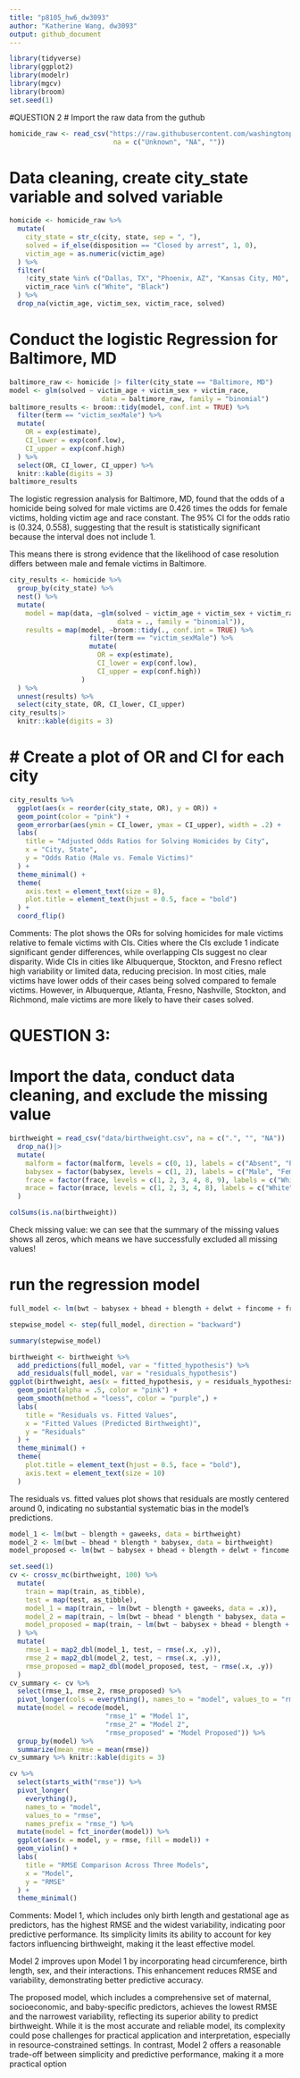 ```yaml
---
title: "p8105_hw6_dw3093"
author: "Katherine Wang, dw3093"
output: github_document
---
```


```r
library(tidyverse)
library(ggplot2)
library(modelr)
library(mgcv)
library(broom)
set.seed(1)
```

#QUESTION 2
# Import the raw data from the guthub
```r
homicide_raw <- read_csv("https://raw.githubusercontent.com/washingtonpost/data-homicides/refs/heads/master/homicide-data.csv",
                          na = c("Unknown", "NA", ""))
```
# Data cleaning, create city_state variable and solved variable
```r
homicide <- homicide_raw %>%
  mutate(
    city_state = str_c(city, state, sep = ", "), 
    solved = if_else(disposition == "Closed by arrest", 1, 0),
    victim_age = as.numeric(victim_age)
  ) %>%
  filter(
    !city_state %in% c("Dallas, TX", "Phoenix, AZ", "Kansas City, MO", "Tulsa, AL"),
    victim_race %in% c("White", "Black")
  ) %>%
  drop_na(victim_age, victim_sex, victim_race, solved) 
```

#  Conduct the logistic Regression for Baltimore, MD
```r
baltimore_raw <- homicide |> filter(city_state == "Baltimore, MD")
model <- glm(solved ~ victim_age + victim_sex + victim_race,
                       data = baltimore_raw, family = "binomial")
baltimore_results <- broom::tidy(model, conf.int = TRUE) %>%
  filter(term == "victim_sexMale") %>%
  mutate(
    OR = exp(estimate),     
    CI_lower = exp(conf.low), 
    CI_upper = exp(conf.high)
  ) %>%
  select(OR, CI_lower, CI_upper) %>%
  knitr::kable(digits = 3)
baltimore_results
```
The logistic regression analysis for Baltimore, MD, found that the odds of a homicide being solved for male victims are 0.426 times the odds for female victims, holding victim age and race constant. The 95% CI for the odds ratio is (0.324, 0.558), suggesting that the result is statistically significant because the interval does not include 1.

This means there is strong evidence that the likelihood of case resolution differs between male and female victims in Baltimore.

```r
city_results <- homicide %>%
  group_by(city_state) %>%
  nest() %>%
  mutate(
    model = map(data, ~glm(solved ~ victim_age + victim_sex + victim_race, 
                           data = ., family = "binomial")),
    results = map(model, ~broom::tidy(., conf.int = TRUE) %>%
                    filter(term == "victim_sexMale") %>%
                    mutate(
                      OR = exp(estimate), 
                      CI_lower = exp(conf.low), 
                      CI_upper = exp(conf.high))
                  )
  ) %>%
  unnest(results) %>%
  select(city_state, OR, CI_lower, CI_upper)  
city_results|>
  knitr::kable(digits = 3)
```
# # Create a plot of OR and CI for each city
```r
city_results %>%
  ggplot(aes(x = reorder(city_state, OR), y = OR)) +
  geom_point(color = "pink") +
  geom_errorbar(aes(ymin = CI_lower, ymax = CI_upper), width = .2) + 
  labs(
    title = "Adjusted Odds Ratios for Solving Homicides by City",
    x = "City, State",
    y = "Odds Ratio (Male vs. Female Victims)"
  ) +
  theme_minimal() +
  theme(
    axis.text = element_text(size = 8),
    plot.title = element_text(hjust = 0.5, face = "bold")
  ) +
  coord_flip()
```

Comments: The plot shows the ORs for solving homicides for male victims relative to female victims with CIs. Cities where the CIs exclude 1 indicate significant gender differences, while overlapping CIs suggest no clear disparity. Wide CIs in cities like Albuquerque, Stockton, and Fresno reflect high variability or limited data, reducing precision. In most cities, male victims have lower odds of their cases being solved compared to female victims. However, in Albuquerque, Atlanta, Fresno, Nashville, Stockton, and Richmond, male victims are more likely to have their cases solved.

# QUESTION 3:
# Import the data, conduct data cleaning, and exclude the missing value
```r
birthweight = read_csv("data/birthweight.csv", na = c(".", "", "NA")) |>
  drop_na()|>
  mutate(
    malform = factor(malform, levels = c(0, 1), labels = c("Absent", "Present")),
    babysex = factor(babysex, levels = c(1, 2), labels = c("Male", "Female")),
    frace = factor(frace, levels = c(1, 2, 3, 4, 8, 9), labels = c("White", "Black", "Asian", "Puerto Rican", "Other", "Unknown")),
    mrace = factor(mrace, levels = c(1, 2, 3, 4, 8), labels = c("White", "Black", "Asian", "Puerto Rican", "Other"))
  )

colSums(is.na(birthweight))
```
Check missing value: we can see that the summary of the missing values shows all zeros, which means we have successfully excluded all missing values!

# run the regression model
```r
full_model <- lm(bwt ~ babysex + bhead + blength + delwt + fincome + frace + gaweeks + malform + menarche + mheight + momage + mrace + parity + pnumlbw + pnumsga + ppbmi + ppwt + smoken + wtgain, data = birthweight)

stepwise_model <- step(full_model, direction = "backward")

summary(stepwise_model)
```
```r
birthweight <- birthweight %>%
  add_predictions(full_model, var = "fitted_hypothesis") %>%
  add_residuals(full_model, var = "residuals_hypothesis")
ggplot(birthweight, aes(x = fitted_hypothesis, y = residuals_hypothesis)) +
  geom_point(alpha = .5, color = "pink") +
  geom_smooth(method = "loess", color = "purple",) +
  labs(
    title = "Residuals vs. Fitted Values",
    x = "Fitted Values (Predicted Birthweight)",
    y = "Residuals"
  ) +
  theme_minimal() + 
  theme(
    plot.title = element_text(hjust = 0.5, face = "bold"),
    axis.text = element_text(size = 10)
  )
```

The residuals vs. fitted values plot shows that residuals are mostly centered around 0, indicating no substantial systematic bias in the model's predictions. 

```r
model_1 <- lm(bwt ~ blength + gaweeks, data = birthweight)
model_2 <- lm(bwt ~ bhead * blength * babysex, data = birthweight)
model_proposed <- lm(bwt ~ babysex + bhead + blength + delwt + fincome + frace + gaweeks + malform + menarche + mheight + momage + mrace + parity + pnumlbw + pnumsga + ppbmi + ppwt + smoken + wtgain, data = birthweight)

set.seed(1)
cv <- crossv_mc(birthweight, 100) %>%
  mutate(
    train = map(train, as_tibble),
    test = map(test, as_tibble),
    model_1 = map(train, ~ lm(bwt ~ blength + gaweeks, data = .x)),
    model_2 = map(train, ~ lm(bwt ~ bhead * blength * babysex, data = .x)),
    model_proposed = map(train, ~ lm(bwt ~ babysex + bhead + blength + delwt + fincome + frace + gaweeks + malform + menarche + mheight + momage + mrace + parity + pnumlbw + pnumsga + ppbmi + ppwt + smoken + wtgain, data = .x))
  ) %>%
  mutate(
    rmse_1 = map2_dbl(model_1, test, ~ rmse(.x, .y)),
    rmse_2 = map2_dbl(model_2, test, ~ rmse(.x, .y)),
    rmse_proposed = map2_dbl(model_proposed, test, ~ rmse(.x, .y))
  )
cv_summary <- cv %>%
  select(rmse_1, rmse_2, rmse_proposed) %>%
  pivot_longer(cols = everything(), names_to = "model", values_to = "rmse") %>%
  mutate(model = recode(model,
                        "rmse_1" = "Model 1",
                        "rmse_2" = "Model 2",
                        "rmse_proposed" = "Model Proposed")) %>%
  group_by(model) %>%
  summarize(mean_rmse = mean(rmse))
cv_summary %>% knitr::kable(digits = 3)
```
```r
cv %>%
  select(starts_with("rmse")) %>%
  pivot_longer(
    everything(), 
    names_to = "model", 
    values_to = "rmse",
    names_prefix = "rmse_") %>%
  mutate(model = fct_inorder(model)) %>%
  ggplot(aes(x = model, y = rmse, fill = model)) +
  geom_violin() +
  labs(
    title = "RMSE Comparison Across Three Models",
    x = "Model",
    y = "RMSE"
  ) +
  theme_minimal()
```

Comments: 
Model 1, which includes only birth length and gestational age as predictors, has the highest RMSE and the widest variability, indicating poor predictive performance. Its simplicity limits its ability to account for key factors influencing birthweight, making it the least effective model. 

Model 2 improves upon Model 1 by incorporating head circumference, birth length, sex, and their interactions. This enhancement reduces RMSE and variability, demonstrating better predictive accuracy. 

The proposed model, which includes a comprehensive set of maternal, socioeconomic, and baby-specific predictors, achieves the lowest RMSE and the narrowest variability, reflecting its superior ability to predict birthweight. While it is the most accurate and reliable model, its complexity could pose challenges for practical application and interpretation, especially in resource-constrained settings. In contrast, Model 2 offers a reasonable trade-off between simplicity and predictive performance, making it a more practical option
